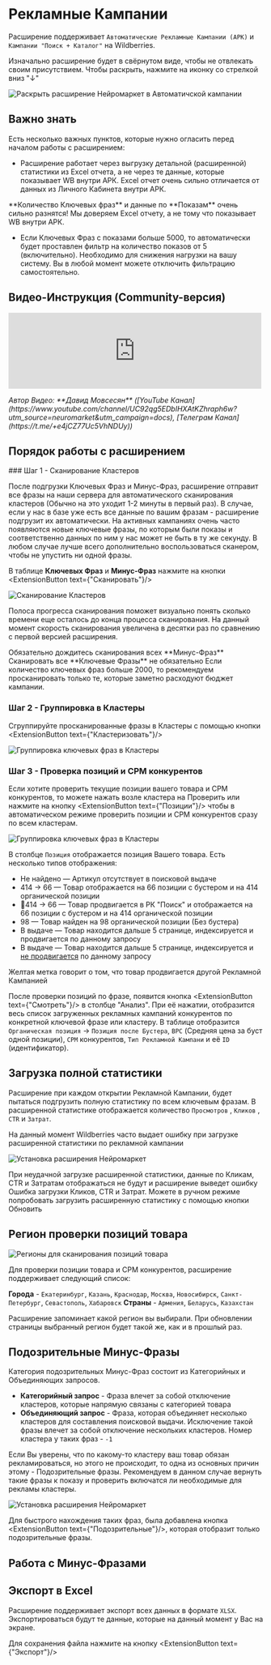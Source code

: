 
# Рекламные Кампании

Расширение поддерживает `Автоматические Рекламные Кампании (АРК)` и `Кампании "Поиск + Каталог"` на Wildberries.

Изначально расширение будет в свёрнутом виде, чтобы не отвлекать своим присутствием. Чтобы раскрыть, нажмите на иконку со стрелкой вниз "↓"

![Раскрыть расширение Нейромаркет в Автоматичской кампании](/expandWidget.png)

## Важно знать

Есть несколько важных пунктов, которые нужно огласить перед началом работы с расширением:

 - Расширение работает через выгрузку детальной (расширенной) статистики из Excel отчета, а не через те данные, которые показывает WB внутри АРК.
Excel отчет очень сильно отличается от данных из Личного Кабинета внутри АРК.
<Callout type="error" emoji="⚠️">
**Количество Ключевых фраз** и данные по **Показам** очень сильно разнятся! Мы доверяем Excel отчету, а не тому что показывает WB внутри АРК.
</Callout>

 - Если Ключевых Фраз с показами больше 5000, то автоматически будет проставлен фильтр на количество показов от 5 (включительно). Необходимо для снижения нагрузки на вашу систему. Вы в любой момент можете отключить фильтрацию самостоятельно. 

## Видео-Инструкция (Community-версия)


<iframe width="500" style={{aspectRatio:"16/9",marginTop:10, borderRadius:8, border:1, borderColor:"#ffffff1a;", borderWidth:1}} src="https://www.youtube.com/embed/xlRNV-sS__Y?si=V7G69Y7wUpPOcngB" title="YouTube video player" frameborder="0" allow="accelerometer; autoplay; clipboard-write; encrypted-media; gyroscope; picture-in-picture; web-share; fullscreen" referrerpolicy="strict-origin-when-cross-origin" allowfullscreen="allowfullscreen" mozallowfullscreen="mozallowfullscreen" msallowfullscreen="msallowfullscreen" oallowfullscreen="oallowfullscreen" webkitallowfullscreen="webkitallowfullscreen"></iframe>
<p>
  <i>Автор Видео: **Давид Мовсесян** ([YouTube Канал](https://www.youtube.com/channel/UC92qg5EDbIHXAtKZhraph6w?utm_source=neuromarket&utm_campaign=docs), [Телеграм Канал](https://t.me/+e4jCZ77Uc5VhNDUy))</i>
</p>

## Порядок работы с расширением

 
<Steps>
### Шаг 1 - Сканирование Кластеров

После подгрузки Ключевых Фраз и Минус-Фраз, расширение отправит все фразы на наши сервера для автоматического сканирования кластеров (Обычно на это уходит 1-2 минуты в первый раз). В случае, если у нас в базе уже есть все данные по вашим фразам - расширение подгрузит их автоматически.
<Callout type="info" emoji="ℹ️">
На активных кампаниях очень часто появляются новые ключевые фразы, по которым были показы и соответственно данных по ним у нас может не быть в ту же секунду.
</Callout>
В любом случае лучше всего дополнительно воспользоваться сканером, чтобы не упустить ни одной фразы. 

В таблице **Ключевых Фраз** и **Минус-Фраз** нажмите на кнопки <ExtensionButton text={"Сканировать"}/>


![Сканирование Кластеров](/extensionScan.png)

Полоса прогресса сканирования поможет визуально понять сколько времени еще осталось до конца процесса сканирования. На данный момент скорость сканирования увеличена в десятки раз по сравнению с первой версией расширения.

<Callout type="warning" emoji="⚠️">
Обязательно дождитесь сканирования всех **Минус-Фраз**
</Callout>
<Callout type="info" emoji="ℹ️">
Сканировать все **Ключевые Фразы** не обязательно
</Callout>
Если количество ключевых фраз больше 2000, то рекомендуем просканировать только те, которые заметно расходуют бюджет кампании. 

### Шаг 2 - Группировка в Кластеры
 
Сгруппируйте просканированные фразы в Кластеры с помощью кнопки <ExtensionButton text={"Кластеризовать"}/>

![Группировка ключевых фраз в Кластеры](/extensionClusterize.jpg)

### Шаг 3 - Проверка позиций и CPM конкурентов

Если хотите проверить текущие позиции вашего товара и CPM конкурентов, то можете нажать возле кластера на <span className='font-bold text-blue-600'>Проверить</span> или нажмите на кнопку <ExtensionButton text={"Позиции"}/> чтобы в автоматическом режиме проверить позиции и CPM конкурентов сразу по всем кластерам.

![Группировка ключевых фраз в Кластеры](/extensionCPM.png)

В столбце `Позиция` отображается позиция Вашего товара. Есть несколько типов отображения:
 - <span className='text-red-500 font-bold'>Не найдено</span> — Артикул отсутствует в поисковой выдаче
 - <span className='text-green-500 font-bold'>414 → 66</span> — Товар отображается на 66 позиции с бустером и на 414 органической позиции
 - <span className='text-green-500 font-bold'>🚀414 → 66</span> — Товар продвигается в РК "Поиск" и отображается на 66 позиции с бустером и на 414 органической позиции
 - <span className='text-yellow-500 font-bold'>98</span> — Товар найден на 98 органической позиции (Без бустера) 
 - <span className='text-green-500 font-bold'>В выдаче</span> — Товар находится дальше 5 странице, индексируется и продвигается по данному запросу
 - <span className='text-yellow-500 font-bold'>В выдаче</span> — Товар находится дальше 5 странице, индексируется и <u>не продвигается</u> по данному запросу

<Callout emoji="🟡">
Желтая метка говорит о том, что товар продвигается другой Рекламной Кампанией
</Callout>

После проверки позиций по фразе, появится кнопка <ExtensionButton text={"Смотреть"}/> в столбце "Анализ". 
При её нажатии, отобразится весь список загруженных рекламных кампаний конкурентов по конкретной ключевой фразе или кластеру.
В таблице отобразится `Органическая позиция` → `Позиция после Бустера`, `BPC` (Средняя цена за буст одной позиции), `CPM` конкурентов, `Тип Рекламной Кампани` и её `ID` (идентификатор).
</Steps>

## Загрузка полной статистики

Расширение при каждом открытии Рекламной Кампании, будет пытаться подгрузить полную статистику по всем ключевым фразам.
В расширенной статистике отображается количество `Просмотров` , `Кликов` , `CTR` и `Затрат`. 

<Callout emoji="👾">
На данный момент Wildberries часто выдает ошибку при загрузке расширенной статистики по рекламной кампании
</Callout>

![Установка расширения Нейромаркет](/extensionStatsError.png)

При неудачной загрузке расширенной статистики, данные по Кликам, CTR и Затратам отображаться не будут и расширение выведет ошибку <span className='font-semibold text-red-600'>Ошибка загрузки Кликов, CTR и Затрат</span>. Можете в ручном режиме попробовать загрузить расширенную статистику с помощью кнопки <span className='font-bold text-blue-600'>Обновить</span> 

## Регион проверки позиций товара

![Регионы для сканирования позиций товара](/extensionRegions.jpg)

Для проверки позиции товара и CPM конкурентов, расширение поддерживает следующий список:

**Города** - `Екатеринбург`, `Казань`, `Краснодар`, `Москва`, `Новосибирск`, `Санкт-Петербург`, `Севастополь`, `Хабаровск`
**Страны** - `Армения`, `Беларусь`, `Казахстан`

<Callout type="info" emoji="ℹ️">
Расширение запоминает какой регион вы выбирали. При обновлении страницы выбранный регион будет такой же, как и в прошлый раз.
</Callout>


## Подозрительные Минус-Фразы

Категория подозрительных Минус-Фраз состоит из Категорийных и Объединяющих запросов.

 - **Категорийный запрос** - Фраза влечет за собой отключение кластеров, которые напрямую связаны с категорией товара
 - **Объединяющий запрос** - Фраза, которая объединяет несколько кластеров для составления поисковой выдачи. Исключение такой фразы влечет за собой отключение нескольких кластеров. Номер кластера у таких фраз - `-1`

<Callout type="warning" emoji="⚠️">
Если Вы уверены, что по какому-то кластеру ваш товар обязан рекламироваться, но этого не происходит, то одна из основных причин этому - Подозрительные фразы.
</Callout>
<Callout type="info" emoji="ℹ️">
Рекомендуем в данном случае вернуть такие фразы к показу и проверить включатся ли необходимые для рекламы кластеры.
</Callout>


![Установка расширения Нейромаркет](/extensionDanger.jpg)

Для быстрого нахождения таких фраз, была добавлена кнопка <ExtensionButton text={"Подозрительные"}/>, которая отобразит только подозрительные фразы.

## Работа с Минус-Фразами

## Экспорт в Excel

Расширение поддерживает экспорт всех данных в формате `XLSX`.
Экспортироваться будут те данные, которые на данный момент у Вас на экране.

Для сохранения файла нажмите на кнопку <ExtensionButton text={"Экспорт"}/>